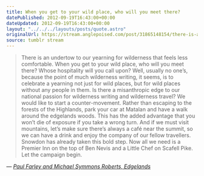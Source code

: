 ```yaml
---
title: When you get to your wild place, who will you meet there?
datePublished: 2012-09-19T16:43:00+00:00
dateUpdated: 2012-09-19T16:43:00+00:00
layout: "../../../layouts/posts/quote.astro"
originalUrl: https://stream.anglepoised.com/post/31865148154/there-is-an-undertow-to-our-yearning-for
source: tumblr stream
---
```


> There is an undertow to our yearning for wilderness that feels less comfortable. When you get to your wild place, who will you meet there? Whose hospitality will you call upon? Well, usually no one&rsquo;s, because the point of much wilderness writing, it seems, is to celebrate a yearning not just for wild places, but for wild places without any people in them. Is there a misanthropic edge to our national passion for wilderness writing and wilderness travel? We would like to start a counter-movement. Rather than escaping to the forests of the Highlands, park your car at Matalan and have a walk around the edgelands woods. This has the added advantage that you won&rsquo;t die of exposure if you take a wrong turn. And if we must visit mountains, let&rsquo;s make sure there&rsquo;s always a café near the summit, so we can have a drink and enjoy the company of our fellow travellers. Snowdon has already taken this bold step. Now all we need is a Premier Inn on the top of Ben Nevis and a Little Chef on Scafell Pike. Let the campaign begin.

— <cite>[Paul Farley and Michael Symmons Roberts, _Edgelands_](https://www.goodreads.com/book/show/10480664-edgelands)</cite>
